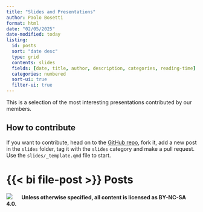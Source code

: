 ```yaml
---
title: "Slides and Presentations"
author: Paolo Bosetti
format: html
date: "02/05/2025"
date-modified: today
listing:
  id: posts
  sort: "date desc"
  type: grid
  contents: slides
  fields: [date, title, author, description, categories, reading-time]
  categories: numbered
  sort-ui: true
  filter-ui: true
---
```


This is a selection of the most interesting presentations contributed by our members.

:::{.callout-tip}
## How to contribute

If you want to contribute, head on to the [GitHub repo](https://github.com/r-trento/r-trento.github.io){target="_blank"}, fork it, add a new post in the `slides` folder, tag it with the `slides` category and make a pull request. Use the `slides/_template.qmd` file to start.
:::


# {{< bi file-post >}} Posts

:::{#posts}
:::

:::{.callout-note}
[![](https://licensebuttons.net/l/by-nc-sa/3.0/88x31.png){style="margin-right: 20px;"}](https://creativecommons.org/licenses/by-nc-sa/4.0/) **Unless otherwise specified, all content is licensed as BY-NC-SA 4.0.**
:::